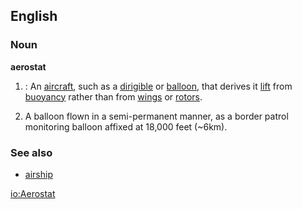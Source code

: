 ==English==

===Noun===
{{wikipedia}}
'''aerostat'''
# {{dated}}: An [[aircraft]], such as a [[dirigible]] or [[balloon]], that derives it [[lift]] from [[buoyancy]] rather than from [[wing]]s or [[rotor]]s.
# A balloon flown in a semi-permanent manner, as a border patrol monitoring balloon affixed at 18,000 feet (~6km).

===See also===
*[[airship]]

[[io:Aerostat]]